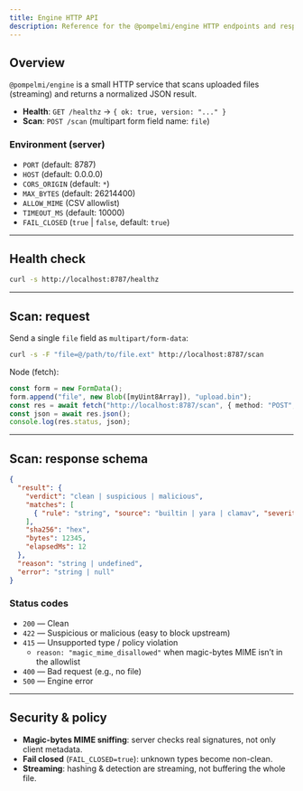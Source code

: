 ```yaml
---
title: Engine HTTP API
description: Reference for the @pompelmi/engine HTTP endpoints and response schema.
---
```


## Overview

`@pompelmi/engine` is a small HTTP service that scans uploaded files (streaming) and returns a normalized JSON result.

- **Health**: `GET /healthz` → `{ ok: true, version: "..." }`
- **Scan**: `POST /scan` (multipart form field name: `file`)

### Environment (server)

- `PORT` (default: 8787)
- `HOST` (default: 0.0.0.0)
- `CORS_ORIGIN` (default: `*`)
- `MAX_BYTES` (default: 26214400)
- `ALLOW_MIME` (CSV allowlist)
- `TIMEOUT_MS` (default: 10000)
- `FAIL_CLOSED` (`true` | `false`, default: `true`)

---

## Health check

```bash
curl -s http://localhost:8787/healthz
```

---

## Scan: request

Send a single `file` field as `multipart/form-data`:

```bash
curl -s -F "file=@/path/to/file.ext" http://localhost:8787/scan
```

Node (fetch):
```ts
const form = new FormData();
form.append("file", new Blob([myUint8Array]), "upload.bin");
const res = await fetch("http://localhost:8787/scan", { method: "POST", body: form });
const json = await res.json();
console.log(res.status, json);
```

---

## Scan: response schema

```json
{
  "result": {
    "verdict": "clean | suspicious | malicious",
    "matches": [
      { "rule": "string", "source": "builtin | yara | clamav", "severity": "low | med | high", "meta": { "any": "json" } }
    ],
    "sha256": "hex",
    "bytes": 12345,
    "elapsedMs": 12
  },
  "reason": "string | undefined",
  "error": "string | null"
}
```

### Status codes

- `200` — Clean
- `422` — Suspicious or malicious (easy to block upstream)
- `415` — Unsupported type / policy violation  
  - `reason: "magic_mime_disallowed"` when magic-bytes MIME isn’t in the allowlist
- `400` — Bad request (e.g., no file)
- `500` — Engine error

---

## Security & policy

- **Magic-bytes MIME sniffing**: server checks real signatures, not only client metadata.
- **Fail closed** (`FAIL_CLOSED=true`): unknown types become non-clean.
- **Streaming**: hashing & detection are streaming, not buffering the whole file.
